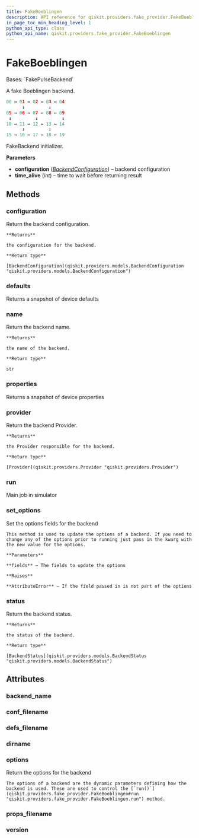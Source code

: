 ```yaml
---
title: FakeBoeblingen
description: API reference for qiskit.providers.fake_provider.FakeBoeblingen
in_page_toc_min_heading_level: 1
python_api_type: class
python_api_name: qiskit.providers.fake_provider.FakeBoeblingen
---
```


# FakeBoeblingen

<Class id="qiskit.providers.fake_provider.FakeBoeblingen" isDedicatedPage={true} github="https://github.com/qiskit/qiskit/tree/stable/0.24/qiskit/providers/fake_provider/backends/boeblingen/fake_boeblingen.py" signature="FakeBoeblingen">
  Bases: `FakePulseBackend`

  A fake Boeblingen backend.

  ```python
  00 ↔ 01 ↔ 02 ↔ 03 ↔ 04
        ↕         ↕
  05 ↔ 06 ↔ 07 ↔ 08 ↔ 09
   ↕         ↕         ↕
  10 ↔ 11 ↔ 12 ↔ 13 ↔ 14
        ↕         ↕
  15 ↔ 16 ↔ 17 ↔ 18 ↔ 19
  ```

  FakeBackend initializer.

  **Parameters**

  *   **configuration** ([*BackendConfiguration*](qiskit.providers.models.BackendConfiguration "qiskit.providers.models.BackendConfiguration")) – backend configuration
  *   **time\_alive** (*int*) – time to wait before returning result

  ## Methods

  <span id="qiskit-providers-fake-provider-fakeboeblingen-configuration" />

  ### configuration

  <Function id="qiskit.providers.fake_provider.FakeBoeblingen.configuration" name="configuration" signature="FakeBoeblingen.configuration()">
    Return the backend configuration.

    **Returns**

    the configuration for the backend.

    **Return type**

    [BackendConfiguration](qiskit.providers.models.BackendConfiguration "qiskit.providers.models.BackendConfiguration")
  </Function>

  <span id="qiskit-providers-fake-provider-fakeboeblingen-defaults" />

  ### defaults

  <Function id="qiskit.providers.fake_provider.FakeBoeblingen.defaults" name="defaults" signature="FakeBoeblingen.defaults()">
    Returns a snapshot of device defaults
  </Function>

  <span id="qiskit-providers-fake-provider-fakeboeblingen-name" />

  ### name

  <Function id="qiskit.providers.fake_provider.FakeBoeblingen.name" name="name" signature="FakeBoeblingen.name()">
    Return the backend name.

    **Returns**

    the name of the backend.

    **Return type**

    str
  </Function>

  <span id="qiskit-providers-fake-provider-fakeboeblingen-properties" />

  ### properties

  <Function id="qiskit.providers.fake_provider.FakeBoeblingen.properties" name="properties" signature="FakeBoeblingen.properties()">
    Returns a snapshot of device properties
  </Function>

  <span id="qiskit-providers-fake-provider-fakeboeblingen-provider" />

  ### provider

  <Function id="qiskit.providers.fake_provider.FakeBoeblingen.provider" name="provider" signature="FakeBoeblingen.provider()">
    Return the backend Provider.

    **Returns**

    the Provider responsible for the backend.

    **Return type**

    [Provider](qiskit.providers.Provider "qiskit.providers.Provider")
  </Function>

  <span id="qiskit-providers-fake-provider-fakeboeblingen-run" />

  ### run

  <Function id="qiskit.providers.fake_provider.FakeBoeblingen.run" name="run" signature="FakeBoeblingen.run(run_input, **kwargs)">
    Main job in simulator
  </Function>

  <span id="qiskit-providers-fake-provider-fakeboeblingen-set-options" />

  ### set\_options

  <Function id="qiskit.providers.fake_provider.FakeBoeblingen.set_options" name="set_options" signature="FakeBoeblingen.set_options(**fields)">
    Set the options fields for the backend

    This method is used to update the options of a backend. If you need to change any of the options prior to running just pass in the kwarg with the new value for the options.

    **Parameters**

    **fields** – The fields to update the options

    **Raises**

    **AttributeError** – If the field passed in is not part of the options
  </Function>

  <span id="qiskit-providers-fake-provider-fakeboeblingen-status" />

  ### status

  <Function id="qiskit.providers.fake_provider.FakeBoeblingen.status" name="status" signature="FakeBoeblingen.status()">
    Return the backend status.

    **Returns**

    the status of the backend.

    **Return type**

    [BackendStatus](qiskit.providers.models.BackendStatus "qiskit.providers.models.BackendStatus")
  </Function>

  ## Attributes

  ### backend\_name

  <Attribute id="qiskit.providers.fake_provider.FakeBoeblingen.backend_name" name="backend_name" attributeValue="= 'fake_boeblingen'" />

  ### conf\_filename

  <Attribute id="qiskit.providers.fake_provider.FakeBoeblingen.conf_filename" name="conf_filename" attributeValue="= 'conf_boeblingen.json'" />

  ### defs\_filename

  <Attribute id="qiskit.providers.fake_provider.FakeBoeblingen.defs_filename" name="defs_filename" attributeValue="= 'defs_boeblingen.json'" />

  ### dirname

  <Attribute id="qiskit.providers.fake_provider.FakeBoeblingen.dirname" name="dirname" attributeValue="= '/home/computertreker/git/qiskit/qiskit/.tox/docs/lib/python3.8/site-packages/qiskit/providers/fake_provider/backends/boeblingen'" />

  ### options

  <Attribute id="qiskit.providers.fake_provider.FakeBoeblingen.options" name="options">
    Return the options for the backend

    The options of a backend are the dynamic parameters defining how the backend is used. These are used to control the [`run()`](qiskit.providers.fake_provider.FakeBoeblingen#run "qiskit.providers.fake_provider.FakeBoeblingen.run") method.
  </Attribute>

  ### props\_filename

  <Attribute id="qiskit.providers.fake_provider.FakeBoeblingen.props_filename" name="props_filename" attributeValue="= 'props_boeblingen.json'" />

  ### version

  <Attribute id="qiskit.providers.fake_provider.FakeBoeblingen.version" name="version" attributeValue="= 1" />
</Class>

